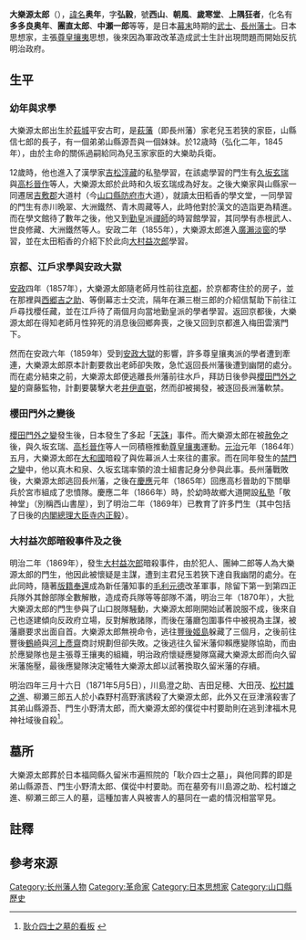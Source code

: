 {{japanese|大楽 源太郎|だいらく げんたろう|Dairaku Gentarō}}
'''大樂源太郎'''（{{bd|1834年||1871年|5月5日}}{{r|年}}{{NoteTag|1=出生年亦有說是天保三年（1832年）。}}），[[諱|諱名]]'''奥年'''，字'''弘毅'''，號'''西山'''、'''朝風'''、'''歲寒堂'''、'''上隅狂者'''，化名有'''多多良奥年'''、'''團直太郎'''、'''中瀬一郎'''等等，是日本[[幕末|幕末]]時期的[[武士|武士]]、[[長州藩|長州藩士]]{{r|傳}}。日本思想家，主張[[尊皇攘夷|尊皇攘夷]]思想，後來因為軍政改革造成武士生計出現問題而開始反抗明治政府。

== 生平 ==
=== 幼年與求學 ===
大樂源太郎出生於[[萩城|萩城]]平安古町{{r|年}}，是[[萩藩|萩藩]]（即長州藩）家老兒玉若狭的家臣，山縣信七郎的長子，有一個弟弟山縣源吾與一個妹妹{{r|傳}}。於12歳時（弘化二年，1845年），由於主命的關係過嗣給同為兒玉家家臣的大樂助兵衛{{r|傳}}{{r|年}}。

12歲時，他也進入了漢學家[[吉松淳藏|吉松淳藏]]的私塾學習，在該處學習的門生有[[久坂玄瑞|久坂玄瑞]]與[[高杉晉作|高杉晉作]]等人，大樂源太郎於此時和久坂玄瑞成為好友{{r|傳}}。之後大樂家與山縣家一同遷居[[吉敷郡|吉敷郡]]大道村（今[[山口縣|山口縣]][[防府市|防府市]]大道），就讀太田稻香的學文堂，一同學習的門生有赤川晩翠、大洲鐵然、青木周藏等人，此時他對於漢文的造詣更為精進{{r|傳}}。而在學文館待了數年之後，他又到[[勤皇|勤皇]]派[[禪師|禪師]]{{link-ja|月性|月性}}的時習館學習，其同學有赤根武人、世良修藏、大洲鐵然等人{{r|傳}}。安政二年（1855年），大樂源太郎進入[[廣瀨淡窗|廣瀨淡窗]]的{{link-ja|咸宜園|咸宜園}}學習，並在太田稻香的介紹下於此向[[大村益次郎|大村益次郎]]學習{{r|傳}}。

=== 京都、江戶求學與安政大獄 ===
[[安政|安政]]四年（1857年），大樂源太郎隨老師月性前往[[京都|京都]]，於京都寄住於{{link-ja|瀨三樹三郎|頼三樹三郎}}的房子，並在那裡與[[西郷隆盛|西郷吉之助]]、{{link-ja|梅田雲濱|梅田雲浜}}等倒幕志士交流，隔年在瀨三樹三郎的介紹信幫助下前往江戶尋找櫻任藏，並在江戶待了兩個月向當地勤皇派的學者學習{{r|傳}}。返回京都後，大樂源太郎在得知老師月性猝死的消息後回鄉奔喪，之後又回到京都進入梅田雲濱門下{{r|傳}}。

然而在安政六年（1859年）受到[[安政大獄|安政大獄]]的影響，許多尊皇攘夷派的學者遭到牽連，大樂源太郎原本計劃要救出老師卻失敗，急忙返回長州藩後遭到幽閉的處分{{r|傳}}。而在處分結束之前，大樂源太郎便逃離長州藩前往水戶，拜訪日後參與[[櫻田門外之變|櫻田門外之變]]的齋藤監物，計劃要襲擊大老[[井伊直弼|井伊直弼]]，然而卻被揭發，被逐回長洲藩軟禁{{r|傳}}。

=== 櫻田門外之變後 ===
[[櫻田門外之變|櫻田門外之變]]發生後，日本發生了多起「[[天誅|天誅]]」事件。而大樂源太郎在被[[赦免|赦免]]之後，與久坂玄瑞、[[高杉晉作|高杉晉作]]等人一同積極推動[[尊皇攘夷|尊皇攘夷]]運動。[[元治|元治]]元年（1864年）五月，大樂源太郎在[[大和國|大和國]]暗殺了與佐幕派人士來往的畫家{{link-ja|冷泉為恭|冷泉為恭}}。而在同年發生的[[禁門之變|禁門之變]]中，他以真木和泉、久坂玄瑞率領的浪士組書記身分參與此事{{r|傳}}。長州藩戰敗後，大樂源太郎逃回長州藩，之後在[[慶應|慶應]]元年（1865年）回應高杉晉助的下關舉兵於宮市組成了忠憤隊{{r|傳}}。慶應二年（1866年）時，於幼時故鄉大道開設[[私塾|私塾]]「敬神堂」（別稱西山書屋），到了明治二年（1869年）已教育了許多門生（其中包括了日後的[[内閣總理大臣|内閣總理大臣]][[寺内正毅|寺内正毅]]）{{r|傳}}。

=== 大村益次郎暗殺事件及之後 ===
明治二年（1869年），發生[[大村益次郎|大村益次郎]]暗殺事件，由於犯人{{link-ja|神代直人|神代直人}}、團紳二郎等人為大樂源太郎的門生，他因此被懷疑是主謀，遭到主君兒玉若狹下達自我幽閉的處分{{r|傳}}。在此同時，隨著[[版籍奉還|版籍奉還]]成為新任藩知事的[[毛利元德|毛利元德]]改革軍事，除留下第一到第四正兵隊外其餘部隊全數解散，造成奇兵隊等等部隊不滿，明治三年（1870年），大批大樂源太郎的門生參與了山口脱隊騒動，大樂源太郎剛開始試著說服不成，後來自己也逐建傾向反政府立場，反對解散諸隊，而後在藩廳包圍事件中被視為主謀，被藩廳要求出面自首{{r|傳}}。大樂源太郎無視命令，逃往[[豐後國|豐後]][[姬島_(大分縣)|姬島]]躲藏了三個月，之後前往豐後[[鶴崎|鶴崎]]與[[河上彥齋|河上彥齋]]商討規劃{{link-ja|二卿事件|二卿事件}}但卻失敗{{r|傳}}。之後逃往久留米藩仰賴應變隊協助，而由於應變隊也是主張尊王攘夷的組織，明治政府懷疑應變隊窩藏大樂源太郎而向久留米藩施壓，最後應變隊決定犧牲大樂源太郎以試著換取久留米藩的存續{{r|傳}}。

明治四年三月十六日（1871年5月5日），川島澄之助、吉田足穂、大田茂、[[松村雄之進|松村雄之進]]、柳瀬三郎五人於小森野村高野濱誘殺了大樂源太郎，此外又在豆津濱殺害了其弟山縣源吾、門生小野清太郎，而大樂源太郎的僕從中村要助則在逃到津福木見神社域後自殺<ref>[http://homepage3.nifty.com/sakura_/photo/koukai.html 耿介四士之墓的看板] {{Wayback|url=http://homepage3.nifty.com/sakura_/photo/koukai.html |date=20160304220802 }}{{ja icon}}</ref>{{r|傳}}。

== 墓所 ==
大樂源太郎葬於日本福岡縣久留米市遍照院的「耿介四士之墓」，與他同葬的即是弟山縣源吾、門生小野清太郎、僕從中村要助{{r|耿}}。而在墓旁有川島源之助、松村雄之進、柳瀬三郎三人的墓，這種加害人與被害人的墓同在一處的情況相當罕見{{r|耿}}。

== 註釋 ==
{{ReflistH}}
{{NoteFoot}}
{{ReflistF}}

== 參考來源 ==
{{reflist|refs=
<ref name="耿">[http://kurumenmon.com/teramati/henjyouin/dairakugentarou/dairagugentaroujiken.htm 耿介４士之墓] {{webarchive|url=https://web.archive.org/web/20150102100459/http://kurumenmon.com/teramati/henjyouin/dairakugentarou/dairagugentaroujiken.htm |date=2015-01-02 }}{{ja icon}}</ref>
<ref name="傳">[http://www.shinpuren.com/dairakuden.htm 大楽源太郎-人物伝]{{ja icon}}</ref>
<ref name="年">[http://www.shinpuren.com/dairakuden.htm 大楽源太郎-略年譜]{{ja icon}}</ref>
}}

[[Category:长州藩人物|Category:长州藩人物]]
[[Category:革命家|Category:革命家]]
[[Category:日本思想家|Category:日本思想家]]
[[Category:山口縣歷史|Category:山口縣歷史]]